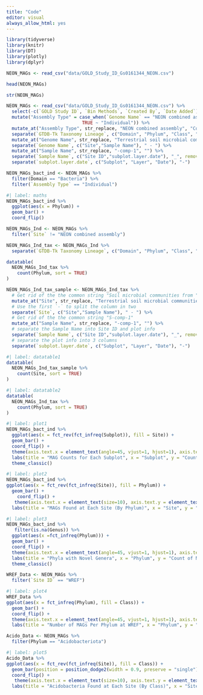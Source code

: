 ```yaml
---
title: "Code"
editor: visual
always_allow_html: yes
---
```


```r
library(tidyverse)
library(knitr)
library(DT)
library(plotly)
library(dplyr)
```

```r
NEON_MAGs <- read_csv("data/GOLD_Study_ID_Gs0161344_NEON.csv")
```

```r
head(NEON_MAGs)
```

```r
str(NEON_MAGs)
```

```r
NEON_MAGs <- read_csv("data/GOLD_Study_ID_Gs0161344_NEON.csv") %>% 
  select(-c(`GOLD Study ID`, `Bin Methods`, `Created By`, `Date Added`)) %>% 
  mutate("Assembly Type" = case_when(`Genome Name` == "NEON combined assembly" ~ `Genome Name`,
                            TRUE ~ "Individual")) %>% 
  mutate_at("Assembly Type", str_replace, "NEON combined assembly", "Combined") %>% 
  separate(`GTDB-Tk Taxonomy Lineage`, c("Domain", "Phylum", "Class", "Order", "Family", "Genus"), "; ", remove = FALSE) %>% 
  mutate_at("Genome Name", str_replace, "Terrestrial soil microbial communities from ", "") %>% 
  separate(`Genome Name`, c("Site","Sample Name"), " - ") %>% 
  mutate_at("Sample Name", str_replace, "-comp-1", "") %>%
  separate(`Sample Name`, c("Site ID","subplot.layer.date"), "_", remove = FALSE,) %>% 
  separate(`subplot.layer.date`, c("Subplot", "Layer", "Date"), "-") 
```

```r
NEON_MAGs_bact_ind <- NEON_MAGs %>% 
  filter(Domain == "Bacteria") %>% 
  filter(`Assembly Type` == "Individual") 
```

```r
#| label: maths
NEON_MAGs_bact_ind %>% 
  ggplot(aes(x = Phylum)) +
  geom_bar() +
  coord_flip()
```

```r
NEON_MAGs_Ind <- NEON_MAGs %>% 
  filter(`Site` != "NEON combined assembly") 
```

```r
NEON_MAGs_Ind_tax <- NEON_MAGs_Ind %>% 
  separate(`GTDB-Tk Taxonomy Lineage`, c("Domain", "Phylum", "Class", "Order", "Family", "Genus"), "; ", remove = FALSE) 
```
```r
datatable(
  NEON_MAGs_Ind_tax %>% 
    count(Phylum, sort = TRUE)
)
```
```r
NEON_MAGs_Ind_tax_sample <- NEON_MAGs_Ind_tax %>% 
  # Get rid of the the common string "Soil microbial communities from "
  mutate_at("Site", str_replace, "Terrestrial soil microbial communities from ", "") %>% 
  # Use the first `-` to split the column in two
  separate(`Site`, c("Site","Sample Name"), " - ") %>% 
  # Get rid of the the common string "S-comp-1"
  mutate_at("Sample Name", str_replace, "-comp-1", "") %>%
  # separate the Sample Name into Site ID and plot info
  separate(`Sample Name`, c("Site ID","subplot.layer.date"), "_", remove = FALSE,) %>% 
  # separate the plot info into 3 columns
  separate(`subplot.layer.date`, c("Subplot", "Layer", "Date"), "-") 
```

```r
#| label: datatable1
datatable(
  NEON_MAGs_Ind_tax_sample %>% 
    count(Site, sort = TRUE)
)
```
```r
#| label: datatable2
datatable(
  NEON_MAGs_Ind_tax %>% 
    count(Phylum, sort = TRUE)
)
```
```r
#| label: plot1
NEON_MAGs_bact_ind %>% 
  ggplot(aes(x = fct_rev(fct_infreq(Subplot)), fill = Site)) +
  geom_bar() +
  coord_flip() +
  theme(axis.text.x = element_text(angle=45, vjust=1, hjust=1), axis.text.y = element_text(size = 5)) +  
  labs(title = "MAG Counts for Each Subplot", x = "Subplot", y = "Count") +
  theme_classic()
```
```r
#| label: plot2
NEON_MAGs_bact_ind %>% 
ggplot(aes(x = fct_rev(fct_infreq(Site)), fill = Phylum)) +
  geom_bar() +
    coord_flip() +
   theme(axis.text.x = element_text(size=10), axis.text.y = element_text(size=5)) + 
  labs(title = "MAGs Found at Each Site (By Phylum)", x = "Site", y = "Count") 
```
```r
#| label: plot3
NEON_MAGs_bact_ind %>% 
   filter(is.na(Genus)) %>%
  ggplot(aes(x =fct_infreq(Phylum))) +
  geom_bar() +
  coord_flip() +
  theme(axis.text.x = element_text(angle=45, vjust=1, hjust=1), axis.text.y = element_text(size = 5)) + 
  labs(title = "Phyla with Novel Genera", x = "Phylum", y = "Count of Novel Bacteria") +
  theme_classic()
```
```r
WREF_Data <- NEON_MAGs %>%
  filter(`Site ID` == "WREF")
```

```r
#| label: plot4
WREF_Data %>% 
ggplot(aes(x = fct_infreq(Phylum), fill = Class)) +
  geom_bar() +
  coord_flip() +
  theme(axis.text.x = element_text(angle=45, vjust=1, hjust=1), axis.text.y = element_text(size = 3))+
  labs(title = "Number of MAGs Per Phylum at WREF", x = "Phylum", y = "MAGs")
```

```r
Acido_Data <- NEON_MAGs %>% 
  filter(Phylum == "Acidobacteriota")
```

```r
#| label: plot5
Acido_Data %>% 
ggplot(aes(x = fct_rev(fct_infreq(Site)), fill = Class)) +
  geom_bar(position = position_dodge2(width = 0.9, preserve = "single")) +
  coord_flip() +
   theme(axis.text.x = element_text(size=10), axis.text.y = element_text(size=5)) + 
  labs(title = "Acidobacteria Found at Each Site (By Class)", x = "Site", y = "Count") 
```
